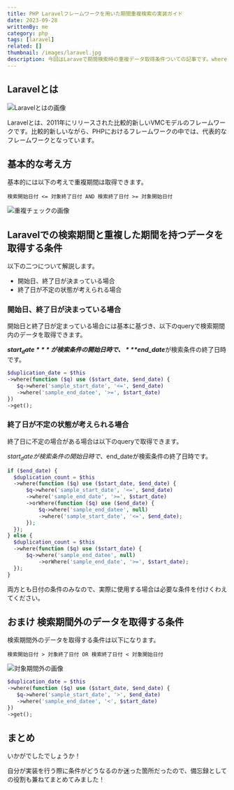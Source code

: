 ```yaml
---
title: PHP Laravelフレームワークを用いた期間重複検索の実装ガイド
date: 2023-09-28
writtenBy: me
category: php
tags: [laravel]
related: []
thumbnail: /images/laravel.jpg
description: 今回はLaraveで期間検索時の重複データ取得条件ついての記事です。whereを使用して期間重複データの取得条件や逆に期間外のデータ取得条件に付いて解説しています。初心者の方でも分かりやすいように書いているのでぜひ見ていってください！
---
```


## Laravelとは

![Laravelとはの画像](image1.png)

Laravelとは、2011年にリリースされた比較的新しいVMCモデルのフレームワークです。比較的新しいながら、PHPにおけるフレームワークの中では、代表的なフレームワークとなっています。

## 基本的な考え方
基本的には以下の考えで重複期間は取得できます。

`検索開始日付 <= 対象終了日付 AND 検索終了日付 >= 対象開始日付`

![重複チェックの画像](image2.png)

## Laravelでの検索期間と重複した期間を持つデータを取得する条件
以下の二つについて解説します。

- 開始日、終了日が決まっている場合
- 終了日が不定の状態が考えられる場合

### 開始日、終了日が決まっている場合
開始日と終了日が定まっている場合には基本に基づき、以下のqueryで検索期間内のデータを取得できます。

***$start_date***が検索条件の開始日時で、***$end_date***が検索条件の終了日時です。

```php
$duplication_date = $this
->where(function ($q) use ($start_date, $end_date) {
   $q->where('sample_start_date', '<=', $end_date)
   ->where('sample_end_datee', '>=', $start_date)
})
->get();
```

### 終了日が不定の状態が考えられる場合
終了日に不定の場合がある場合は以下のqueryで取得できます。

$start_dateが検索条件の開始日時で、$end_dateが検索条件の終了日時です。

```php
if ($end_date) {
  $duplication_count = $this
  ->where(function ($q) use ($start_date, $end_date) {
      $q->where('sample_start_date', '<=', $end_date)
      ->where('sample_end_date', '>=', $start_date)
      ->orWhere(function ($q) use ($end_date) {
          $q->where('sample_end_datee', null)
          ->where('sample_start_date', '<=', $end_date);
      });
  });
} else {
  $duplication_count = $this
  ->where(function ($q) use ($start_date) {
      $q->where('sample_end_datee', null)
          ->orWhere('sample_end_date', '>=', $start_date);
  });
}
```

両方とも日付の条件のみなので、実際に使用する場合は必要な条件を付けくわえてください。

## おまけ 検索期間外のデータを取得する条件
検索期間外のデータを取得する条件は以下になります。

`検索開始日付 > 対象終了日付 OR 検索終了日付 < 対象開始日付`

![対象期間外の画像](image3.png)

```php
$duplication_date = $this
->where(function ($q) use ($start_date, $end_date) {
   $q->where('sample_start_date', '>', $end_date)
   ->where('sample_end_datee', '<', $start_date)
})
->get();
```

## まとめ

いかがでしたでしょうか！

自分が実装を行う際に条件がどうなるのか迷った箇所だったので、備忘録としての役割も兼ねてまとめてみました！
